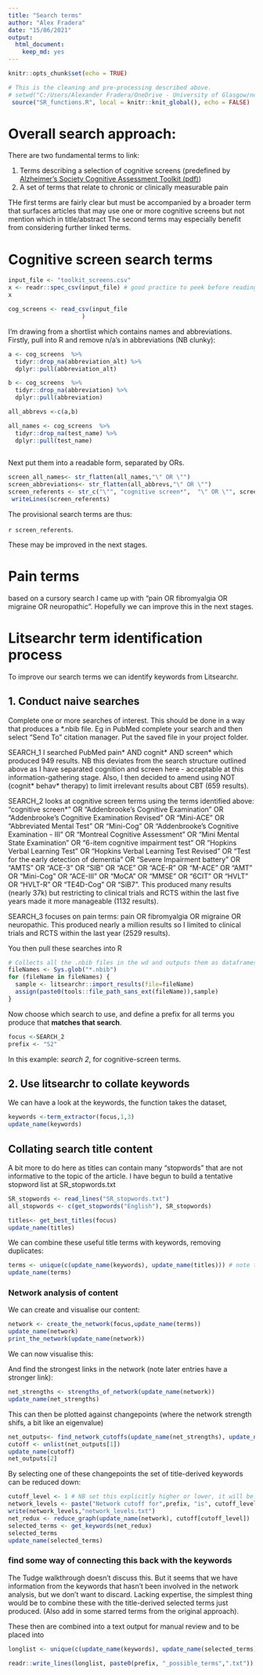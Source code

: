 ```yaml
---
title: "Search terms"
author: "Alex Fradera"
date: "15/06/2021"
output: 
  html_document: 
    keep_md: yes
---
```


```r
knitr::opts_chunk$set(echo = TRUE)
```


```r
# This is the cleaning and pre-processing described above.
# setwd("C:/Users/Alexander Fradera/OneDrive - University of Glasgow/non-dclin/5_Code/SR_Pain/")
 source("SR_functions.R", local = knitr::knit_global(), echo = FALSE)
```

# Overall search approach:

There are two fundamental terms to link: 

1) Terms describing a selection of cognitive screens (predefined by [Alzheimer's Society Cognitive Assessment Toolkit (pdf)](https://www.alz.org/getmedia/9687d51e-641a-43a1-a96b-b29eb00e72bb/cognitive-assessment-toolkit))
2) A set of terms that relate to chronic or clinically measurable pain

THe first terms are fairly clear but must be accompanied by a broader term that surfaces articles that may use one or more cognitive screens but not mention which in title/abstract
The second terms may especially benefit from considering further linked terms.


# Cognitive screen search terms

```r

input_file <- "toolkit_screens.csv"
x <- readr::spec_csv(input_file) # good practice to peek before reading in
x

```

```r
cog_screens <- read_csv(input_file
                     )
```






I'm drawing from a shortlist which contains names and abbreviations. Firstly, pull into R and remove n/a's in abbreviations (NB clunky):

```r

a <- cog_screens  %>% 
  tidyr::drop_na(abbreviation_alt) %>%
  dplyr::pull(abbreviation_alt)

b <- cog_screens  %>% 
  tidyr::drop_na(abbreviation) %>%
  dplyr::pull(abbreviation)

all_abbrevs <-c(a,b)

all_names <- cog_screens  %>% 
  tidyr::drop_na(test_name) %>%
  dplyr::pull(test_name)
       
```

Next put them into a readable form, separated by ORs.

```r


screen_all_names<- str_flatten(all_names,"\" OR \"")
screen_abbreviations<- str_flatten(all_abbrevs,"\" OR \"")
screen_referents <- str_c("\"", "cognitive screen*",  "\" OR \"", screen_all_names, "\" OR \"", screen_abbreviations, "\"")
 writeLines(screen_referents)

```

The provisional search terms are thus: 

`r screen_referents`.

These may be improved in the next stages.

# Pain terms
based on a cursory search I came up with "pain OR fibromyalgia OR migraine OR neuropathic". Hopefully we can improve this in the next stages.

# Litsearchr term identification process

To improve our search terms we can identify keywords from Litsearchr.

## 1. Conduct naive searches
Complete one or more searches of interest. This should be done in a way that produces a *.nbib file. Eg in PubMed complete your search and then select "Send To" citation manager. Put the saved file in your project folder.

SEARCH_1 I searched PubMed pain* AND cognit* AND screen* which produced 949 results. NB this deviates from the search structure outlined above as I have separated cognition and screen here - acceptable at this information-gathering stage. Also, I then decided to amend using NOT (cognit* behav* therapy) to limit  irrelevant results about CBT (659 results).

SEARCH_2 looks at cognitive screen terms using the terms identified above: "cognitive screen*" OR "Addenbrooke's Cognitive Examination" OR "Addenbrooke's Cognitive Examination Revised" OR "Mini-ACE" OR "Abbreviated Mental Test" OR "Mini-Cog" OR "Addenbrooke's Cognitive Examination - III" OR "Montreal Cognitive Assessment" OR "Mini Mental State Examination" OR "6-item cognitive impairment test" OR "Hopkins Verbal Learning Test" OR "Hopkins Verbal Learning Test Revised" OR "Test for the early detection of dementia" OR "Severe Impairment battery" OR "AMTS" OR "ACE-3" OR "SIB" OR "ACE" OR "ACE-R" OR "M-ACE" OR "AMT" OR "Mini-Cog" OR "ACE-III" OR "MoCA" OR "MMSE" OR "6CIT" OR "HVLT" OR "HVLT-R" OR "TE4D-Cog" OR "SiB7". This produced many results (nearly 37k) but restricting to clinical trials and RCTS within the last five years made it more manageable  (1132 results).

SEARCH_3 focuses  on pain terms: pain OR fibromyalgia OR migraine OR neuropathic. This produced nearly a million results so I limited to clinical trials and RCTS within the last year (2529 results).


You then pull these searches into R

```r

# Collects all the .nbib files in the wd and outputs them as dataframes
fileNames <- Sys.glob("*.nbib")
for (fileName in fileNames) {
  sample <- litsearchr::import_results(file=fileName)
  assign(paste0(tools::file_path_sans_ext(fileName)),sample)
}

```
Now choose which search to use, and define a prefix for all terms you produce that **matches that search**. 


```r
focus <-SEARCH_2
prefix <- "S2"
```

In this example: *search 2*, for cognitive-screen terms.

## 2. Use litsearchr to collate keywords

We can have a look at the keywords, the function takes the dataset, 

```r
keywords <-term_extractor(focus,1,3)
update_name(keywords)
```

## Collating search title content

A bit more to do here as titles can contain many "stopwords" that are not informative to the topic of the article. I have begun to build a tentative stopword list at SR_stopwords.txt 

```r

SR_stopwords <- read_lines("SR_stopwords.txt")
all_stopwords <- c(get_stopwords("English"), SR_stopwords)

```

```r
titles<- get_best_titles(focus)
update_name(titles)
```

We can combine these useful title terms with keywords, removing duplicates:
```r
terms <- unique(c(update_name(keywords), update_name(titles))) # note this continues to call the renaming function to make sure we are pointing to the most updated version, rather than the generic "keywords" - avoiding losing information if eg S1_keywords has been amended since
update_name(terms)
```


### Network analysis of content

We can create and visualise our content: 
```r
network <- create_the_network(focus,update_name(terms))
update_name(network)
print_the_network(update_name(network))
```

We can now visualise this:


And find the strongest links in the network (note later entries have a stronger link):

```r
net_strengths <- strengths_of_network(update_name(network))
update_name(net_strengths)
```


This can then be plotted against changepoints (where the network strength shifs, a bit like an eigenvalue)


```r
net_outputs<- find_network_cutoffs(update_name(net_strengths), update_name(network))
cutoff <- unlist(net_outputs[1])
update_name(cutoff)
net_outputs[2]

```

By selecting one of these changepoints the set of title-derived keywords can be reduced down:


```r
cutoff_level <- 1 # NB set this explicitly higher or lower, it will be recorded elsewhere.
network_levels <- paste("Network cutoff for",prefix, "is", cutoff_level)
write(network_levels,"network_levels.txt")
net_redux <- reduce_graph(update_name(network), cutoff[cutoff_level]) 
selected_terms <- get_keywords(net_redux)
selected_terms
update_name(selected_terms)
```

### find some way of connecting this back with the keywords
The Tudge walkthrough doesn't discuss this. But it seems that we have  information from the keywords that hasn't been involved in the network analysis, but we don't want to discard. Lacking expertise, the simplest thing would be to combine these with the title-derived selected terms just produced. (Also add in some starred terms from the original approach).

These then are combined into a text output for manual review and to be placed into 

```r


longlist <- unique(c(update_name(keywords), update_name(selected_terms)))

readr::write_lines(longlist, paste0(prefix, "_possible_terms",".txt"))

```


